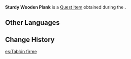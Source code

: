 {{Item Infobox
|id           = 100524
|type         = Quest Items
|image        = Item Sturdy Plank.png
|description  = A wooden plank well-suited to repair work. When people need repairs done, these things always come to mind.
|source1      = [[A Surprise Gift]]
}}
'''Sturdy Wooden Plank''' is a [[Quest Item]] obtained during the {{Quest|A Surprise Gift}}.

==Other Languages==
{{Other Languages
|default_hidden = 1
|en      = Sturdy Wooden Plank
|zhs     = 坚固的木板
|zhs_rm  = Jiāngù de Mùbǎn
|zht     = 堅固的木板
|zht_rm  = Jiāngù de Mùbǎn
|ja      = 堅固な木の板
|ja_rm   = Kengo na Ki no Ita
|ko      = 견고한 나무판자
|es      = Tablón firme
|fr      = Planche en bois résistante
|ru      = Крепкая деревянная доска
|th      = แผ่นไม้อันแข็งแกร่ง
|th_rm   = 
|vi      = Ván Gỗ Kiên Cố
|de      = Festes Brett
|id      = Papan Kayu Kuat
|pt      = Tábua de Madeira Firme
|tr      = Sağlam Tahta Kalas
|it      = Asse di legno robusta
}}

==Change History==
{{Change History|1.0}}

[[es:Tablón firme]]